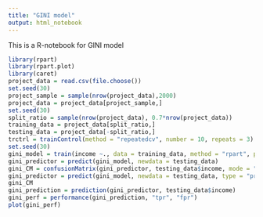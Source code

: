 ```yaml
---
title: "GINI model"
output: html_notebook
---
```


This is a R-notebook for GINI model

```r
library(rpart)
library(rpart.plot)
library(caret)
project_data = read.csv(file.choose())
set.seed(30)
project_sample = sample(nrow(project_data),2000)
project_data = project_data[project_sample,]
set.seed(30)
split_ratio = sample(nrow(project_data), 0.7*nrow(project_data))
training_data = project_data[split_ratio,]
testing_data = project_data[-split_ratio,]
trctrl = trainControl(method = "repeatedcv", number = 10, repeats = 3)
set.seed(30)
gini_model = train(income ~., data = training_data, method = "rpart", parms = list(split = "gini"), trControl = trctrl, tuneLength = 10)
gini_predictor = predict(gini_model, newdata = testing_data)
gini_CM = confusionMatrix(gini_predictor, testing_data$income, mode = "everything")
gini_predictor = predict(gini_model, newdata = testing_data, type = "prob")[,2]
gini_CM
gini_prediction = prediction(gini_predictor, testing_data$income)
gini_perf = performance(gini_prediction, "tpr", "fpr")
plot(gini_perf)
```